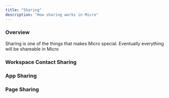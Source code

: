 ```yaml
---
title: "Sharing"
description: "How sharing works in Micro"
---
```



### Overview

Sharing is one of the things that makes Micro special. Eventually everything will be shareable in Micro

### Workspace Contact Sharing

### App Sharing

### Page Sharing